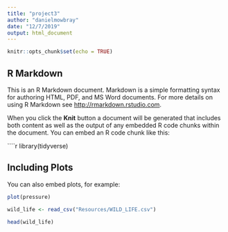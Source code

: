 ```yaml
---
title: "project3"
author: "danielmowbray"
date: "12/7/2019"
output: html_document
---
```


```r
knitr::opts_chunk$set(echo = TRUE)
```

## R Markdown

This is an R Markdown document. Markdown is a simple formatting syntax for authoring HTML, PDF, and MS Word documents. For more details on using R Markdown see <http://rmarkdown.rstudio.com>.

When you click the **Knit** button a document will be generated that includes both content as well as the output of any embedded R code chunks within the document. You can embed an R code chunk like this:

````r
library(tidyverse)

## Including Plots

You can also embed plots, for example:

```r
plot(pressure)
```

```r
wild_life <- read_csv("Resources/WILD_LIFE.csv")
```


```r
head(wild_life)
```


